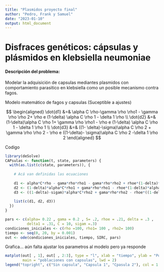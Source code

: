 ---
title: "Plasmidos proyecto final"
author: "Pedro, Frank y Samuel"
date: "2023-01-10"
output: html_document
---

# Disfraces genéticos: cápsulas y plásmidos en klebsiella neumoniae

#### Descripción del problema:

Modelar la adquisición de capsulas mediantes plasmidos con comportamiento parasitico en klebsiella como un posible mecanismo contra fagos.

Modelo matemático de fagos y capsulas (Suceptible a ajustes)

$$
\begin{aligned}
\dot{d1} &=& \alpha C \rho-\gamma \rho \rho1 - \gamma \rho \rho 2+ \rho e (1-\delta) \alpha C \rho 1 - \delta 1 \rho \\
\dot{d2} &=& (1-\delta)\alpha C \rho 1+ \gamma \rho \rho1 - \rho e (1-\delta) \alpha C \rho 1 - \delta 1 \rho 1 \\
\dot{d3} &=& ((1- \delta)-\sigma)\alpha C \rho 2 + \gamma \rho \rho 2 - \rho e ((1-\delta)- \sigma)\alpha C \rho 2 -\delta 1 \rho 2
\end{aligned}
$$

Codigo

```{r}
library(deSolve)
CAPsulas <- function(t, state, parameters) {
  with(as.list(c(state, parameters)), {
    
    # Acá van definidas las ecuaciones
    
    d1 <- alpha*C*rho - gama*rho*rho1 - gama*rho*rho2 + rhoe*(1-delta)*alpha*C*rho1 - delta1*rho
    d2 <- (1-delta)*alpha*C*rho1 + gama*rho*rho1 - rhoe*(1-delta)*alpha*C*rho1 - delta1*rho1
    d3 <- ((1-delta)-sigam)*alpha*C*rho2 + gama*rho*rho2 - rhoe*((1-delta)-sigam)*alpha*C*rho2 - delta1*rho2
  
    list(c(d1, d2, d3))
  })
}

pars <- c(alpha= 0.22 , gama = 0.2 , S= .2, rhoe = .21, delta = .3 , 
          delta1 = .31, C = 10, sigam =.3)  
condiciones_iniciales <- c(rho =100, rho1= 100 , rho2= 100)
tiempo <- seq(0, 20, by = 0.001)
out <- ode(condiciones_iniciales, tiempo, SIRC, pars) 
```

Grafica... aún falta ajustar los parametros al modelo pero ya responde

```{r}
matplot(out[ , 1], out[ , 2:3], type = "l", xlab = "tiempo", ylab = "Población",
        main = "poblaciones con capsulas", lwd = 2)
legend("topright", c("Sin capsula", "Capsula 1", "Cpasula 2"), col = 1:3,lty=1:3,cex=0.5)
```
